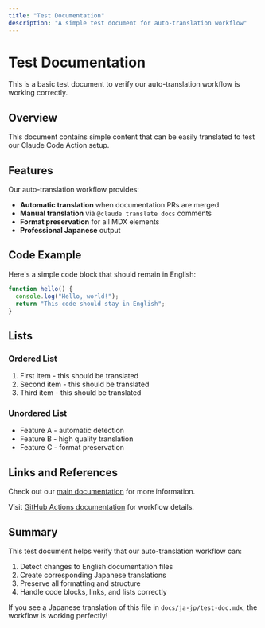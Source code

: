 ```yaml
---
title: "Test Documentation"
description: "A simple test document for auto-translation workflow"
---
```


# Test Documentation

This is a basic test document to verify our auto-translation workflow is working correctly.

## Overview

This document contains simple content that can be easily translated to test our Claude Code Action setup.

## Features

Our auto-translation workflow provides:

- **Automatic translation** when documentation PRs are merged
- **Manual translation** via `@claude translate docs` comments
- **Format preservation** for all MDX elements
- **Professional Japanese** output

## Code Example

Here's a simple code block that should remain in English:

```javascript
function hello() {
  console.log("Hello, world!");
  return "This code should stay in English";
}
```

## Lists

### Ordered List
1. First item - this should be translated
2. Second item - this should be translated
3. Third item - this should be translated

### Unordered List
- Feature A - automatic detection
- Feature B - high quality translation
- Feature C - format preservation

## Links and References

Check out our [main documentation](../README.md) for more information.

Visit [GitHub Actions documentation](https://docs.github.com/en/actions) for workflow details.

## Summary

This test document helps verify that our auto-translation workflow can:

1. Detect changes to English documentation files
2. Create corresponding Japanese translations
3. Preserve all formatting and structure
4. Handle code blocks, links, and lists correctly

If you see a Japanese translation of this file in `docs/ja-jp/test-doc.mdx`, the workflow is working perfectly!
